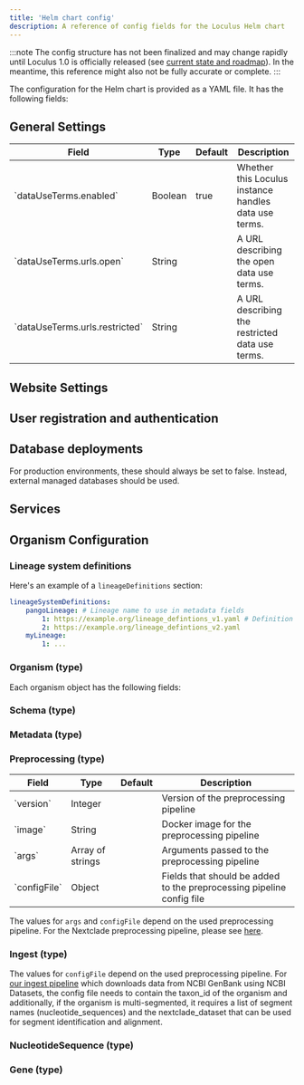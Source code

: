```yaml
---
title: 'Helm chart config'
description: A reference of config fields for the Loculus Helm chart
---
```



:::note
The config structure has not been finalized and may change rapidly until Loculus 1.0 is officially released (see [current state and roadmap](../../introduction/current-state-and-roadmap/)). In the meantime, this reference might also not be fully accurate or complete.
:::

The configuration for the Helm chart is provided as a YAML file. It has the following fields:

## General Settings

<SchemaDocs schemaPath='../kubernetes/loculus/values.schema.json' group='general' fieldColumnClass='w-56' />

<div className='overflow-x-scroll'>
    <table className='min-w-[700px]'>
        <thead>
        <tr>
            <th className='w-56'>Field</th>
            <th>Type</th>
            <th className='w-32'>Default</th>
            <th>Description</th>
        </tr>
        </thead>
        <tbody>
        <tr>
            <td>`dataUseTerms.enabled`</td>
            <td>Boolean</td>
            <td>true</td>
            <td>Whether this Loculus instance handles data use terms.</td>
        </tr>
        <tr>
            <td>`dataUseTerms.urls.open`</td>
            <td>String</td>
            <td></td>
            <td>A URL describing the open data use terms.</td>
        </tr>
        <tr>
            <td>`dataUseTerms.urls.restricted`</td>
            <td>String</td>
            <td></td>
            <td>A URL describing the restricted data use terms.</td>
        </tr>
        </tbody>
    </table>
</div>

## Website Settings

<SchemaDocs schemaPath='../kubernetes/loculus/values.schema.json' group='website' fieldColumnClass='w-56' />

## User registration and authentication

<SchemaDocs schemaPath='../kubernetes/loculus/values.schema.json' group='auth' fieldColumnClass='w-56' />

## Database deployments

<SchemaDocs schemaPath='../kubernetes/loculus/values.schema.json' group='db' fieldColumnClass='w-72' />

For production environments, these should always be set to false. Instead, external managed databases should be used.

## Services

<SchemaDocs schemaPath='../kubernetes/loculus/values.schema.json' group='services' fieldColumnClass='w-48' />

## Organism Configuration

<SchemaDocs schemaPath='../kubernetes/loculus/values.schema.json' group='organism-conf' fieldColumnClass='w-48' />

### Lineage system definitions

Here's an example of a `lineageDefinitions` section:

```yaml
lineageSystemDefinitions:
    pangoLineage: # Lineage name to use in metadata fields
        1: https://example.org/lineage_defintions_v1.yaml # Definition per pipeline version
        2: https://example.org/lineage_defintions_v2.yaml
    myLineage:
        1: ...
```

<SchemaDocs schemaPath='../kubernetes/loculus/values.schema.json' group='lineage-system-definitions' fieldColumnClass='w-48' />

### Organism (type)

Each organism object has the following fields:

<SchemaDocs schemaPath='../kubernetes/loculus/values.schema.json' group='organism' fieldColumnClass='w-48' />

### Schema (type)

<SchemaDocs schemaPath='../kubernetes/loculus/values.schema.json' group='schema' fieldColumnClass='w-60' />

### Metadata (type)

<SchemaDocs schemaPath='../kubernetes/loculus/values.schema.json' group='metadata' fieldColumnClass='w-56' />

### Preprocessing (type)

<SchemaDocs schemaPath='../kubernetes/loculus/values.schema.json' group='preprocessing' fieldColumnClass='w-48' />

<table>
    <thead>
        <tr>
            <th className='w-48'>Field</th>
            <th>Type</th>
            <th>Default</th>
            <th>Description</th>
        </tr>
    </thead>
    <tbody>
        <tr>
            <td>`version`</td>
            <td>Integer</td>
            <td></td>
            <td>Version of the preprocessing pipeline</td>
        </tr>
        <tr>
            <td>`image`</td>
            <td>String</td>
            <td></td>
            <td>Docker image for the preprocessing pipeline</td>
        </tr>
        <tr>
            <td>`args`</td>
            <td>Array of strings</td>
            <td></td>
            <td>Arguments passed to the preprocessing pipeline</td>
        </tr>
        <tr>
            <td>`configFile`</td>
            <td>Object</td>
            <td></td>
            <td>Fields that should be added to the preprocessing pipeline config file</td>
        </tr>
    </tbody>
</table>

The values for `args` and `configFile` depend on the used preprocessing pipeline. For the Nextclade preprocessing pipeline, please see [here](../../for-administrators/existing-preprocessing-pipelines/#nextclade-based-pipeline).

### Ingest (type)

<SchemaDocs schemaPath='../kubernetes/loculus/values.schema.json' group='ingest' fieldColumnClass='w-28' />

The values for `configFile` depend on the used preprocessing pipeline. For [our ingest pipeline](https://github.com/loculus-project/loculus/tree/main/ingest) which downloads data from NCBI GenBank using NCBI Datasets, the config file needs to contain the taxon_id of the organism and additionally, if the organism is multi-segmented, it requires a list of segment names (nucleotide_sequences) and the nextclade_dataset that can be used for segment identification and alignment.

### NucleotideSequence (type)

<SchemaDocs schemaPath='../kubernetes/loculus/values.schema.json' group='nucleotide-sequence' fieldColumnClass='w-48' />

### Gene (type)

<SchemaDocs schemaPath='../kubernetes/loculus/values.schema.json' group='gene' fieldColumnClass='w-48' />
